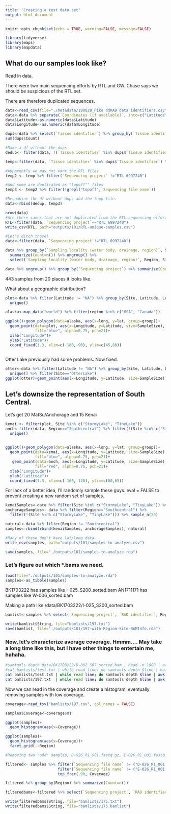```yaml
---
title: "Creating a test data set"
output: html_document
---
```


```r
knitr::opts_chunk$set(echo = TRUE, warning=FALSE, message=FALSE)
```

```r
library(tidyverse)
library(maps)
library(mapdata)
```

## What do our samples look like?
Read in data.

There were two main sequencing efforts by RTL and GW. Chase says we should be suspicious of the RTL set.

There are therefore duplicated sequences.

```r
data<-read_csv(file="./metadata/190828_Pike ddRAD data identifiers.csv")
data<-data %>% separate(`Coordinates (if available)`, into=c("Latitude", "Longitude"), sep =",")
data$Latitude<-as.numeric(data$Latitude)
data$Longitude<-as.numeric(data$Longitude)

dups<-data %>% select(`Tissue identifier`) %>% group_by(`Tissue identifier`) %>% summarize(Count=n()) %>% filter (Count > 1)
sum(dups$Count)

#Make a df without the dups
dedup<- filter(data, !(`Tissue identifier` %in% dups$`Tissue identifier`))

temp<-filter(data, `Tissue identifier` %in% dups$`Tissue identifier`) %>% arrange(`DNA identifier`)

#Apparently we may not want the RTL files
temp2 <- temp %>% filter(`Sequencing project` !="RTL 6997240")

#And some are duplicated as "topoff"" files
temp3 <- temp2 %>% filter(!grepl("topoff",`Sequencing file name`))

#Recombine the df without dups and the temp file.
data<-rbind(dedup, temp3)

```



```r
nrow(data)
#Are there sames that are not duplicated from the RTL sequencing effort?
RTL<-filter(data, `Sequencing project`=="RTL 6997240")
write_csv(RTL, path="outputs/101/RTL-unique-samples.csv")

#Let's ditch those!
data<-filter(data, `Sequencing project`!="RTL 6997240")

data %>% group_by(`Sampling locality (water body, drainage, region)`, Site, Region) %>% 
  summarize(Count=n()) %>% ungroup() %>%
  select(`Sampling locality (water body, drainage, region)`, Region, Site, Count)

data %>% ungroup() %>% group_by(`Sequencing project`) %>% summarize(Count=n())


```

443 samples from 20 places it looks like.

What about a geographic distribution?

```r
plot<-data %>% filter(Latitude != "NA") %>% group_by(Site, Latitude, Longitude) %>% summarize(SampleSize=n()) %>% select(Site, Latitude, Longitude, SampleSize) %>%
  unique()

alaska<-map_data("world") %>% filter(region %in% c("USA", "Canada"))

ggplot()+geom_polygon(data=alaska, aes(x=long, y=lat, group=group))+
  geom_point(data=plot, aes(x=Longitude, y=Latitude, size=SampleSize),
             fill="blue", alpha=0.75, pch=21)+
  xlab("Longitude")+
  ylab("Latitude")+
  coord_fixed(1.3, xlim=c(-180,-90), ylim=c(45,80))
 
```

Otter Lake previously had some problems. Now fixed.

```r
otter<-data %>% filter(Latitude != "NA") %>% group_by(Site, Latitude, Longitude) %>% summarize(SampleSize=n()) %>% select(Site, Latitude, Longitude, SampleSize) %>%
  unique() %>% filter(Site=="OtterLake")
ggplot(otter)+geom_point(aes(x=Longitude, y=Latitude, size=SampleSize))
```

## Let's downsize the representation of South Central.

Let's get 20 MatSu/Anchorage and 15 Kenai

```r
kenai <- filter(plot, Site %in% c("StormyLake", "TinyLake"))
anch<-filter(data, Region=="Southcentral") %>% filter(!(Site %in% c("StormyLake", "TinyLake"))) %>% filter(Latitude != "NA") %>% group_by(Site, Latitude, Longitude) %>% summarize(SampleSize=n()) %>% select(Site, Latitude, Longitude, SampleSize) %>%
  unique()
  

ggplot()+geom_polygon(data=alaska, aes(x=long, y=lat, group=group))+
  geom_point(data=kenai, aes(x=Longitude, y=Latitude, size=SampleSize),
             fill="blue", alpha=0.75, pch=21)+
   geom_point(data=anch, aes(x=Longitude, y=Latitude, size=SampleSize),
             fill="red", alpha=0.75, pch=21)+
  xlab("Longitude")+
  ylab("Latitude")+
  coord_fixed(1.3, xlim=c(-160,-140), ylim=c(60,65))
```

For lack of a better idea, I'll randomly sample these guys. 
eval = FALSE to prevent creating a new random set of samples.
```r
kenaiSamples<-data %>% filter(Site %in% c("StormyLake", "TinyLake")) %>% sample_n(15) 
anchorageSamples<- data %>% filter(Region=="Southcentral") %>% 
  filter(!(Site %in% c("StormyLake", "TinyLake"))) %>% sample_n(20) 

natural<-data %>% filter(Region != "Southcentral")
samples<-rbind(rbind(kenaiSamples, anchorageSamples), natural)

#Many of these don't have lat/long data.
write_csv(samples, path="outputs/101/samples-to-analyze.csv")
```

```r
save(samples, file="./outputs/101/samples-to-analyze.rda")
```

### Let's figure out which *.bams we need.
```r
load(file="./outputs/101/samples-to-analyze.rda")
samples<-as_tibble(samples)
```


BK1703222 has samples like I-025_S200_sorted.bam
AN1711171 has samples like W-006_sorted.bam

Making a path like
/data/BK1703222/I-025_S200_sorted.bam
```r
bamlist<-samples %>% select(`Sequencing project`, `RAD identifier`, Region, Site) %>% separate(`Sequencing project`, c("GW", "Project")) %>% mutate(String=paste("data/",Project,"/",`RAD identifier`,"_sorted.bam", sep=""))

write(bamlist$String, file="bamlists/197.txt")
save(bamlist, file="./outputs/101/197-with-Region-Site-BAMInfo.rda")
```


### Now, let's characterize average coverage. Hmmm.... May take a long time like this, but I have other things to entertain me, hahaha.

```sh
#samtools depth data/BK1703222/D-002_S67_sorted.bam | head -n 1000 | awk '{sum+=$3} END { print sum/NR}'
#cat bamlists/test.txt | while read line; do samtools depth $line | head -n 1000 | awk '{sum+=$3} END { print sum/NR}' >> bamlists/test.cov; done;
cat bamlists/test.txt | while read line; do samtools depth $line | awk '{sum+=$3} END { print sum/NR}' >> bamlists/test.cov; done;
cat bamlists/197.txt  | while read line; do samtools depth $line | awk '{sum+=$3} END { print sum/NR}' >> bamlists/197.cov; done;
```

Now we can read in the coverage and create a histogram, eventually removing samples with low coverage.

```r
coverage<-read_tsv("bamlists/197.cov", col_names = FALSE)

samples$Coverage<-coverage$X1

ggplot(samples)+
  geom_histogram(aes(x=Coverage))

ggplot(samples)+
  geom_histogram(aes(x=Coverage))+
  facet_grid(.~Region)
```

```r

#Removing two "odd" samples, D-026_R1_001.fastq.gz, E-026_R1_001.fastq.gz

filtered<- samples %>% filter(`Sequencing file name` != ("D-026_R1_001.fastq.gz")) %>%
                       filter(`Sequencing file name` != ("E-026_R1_001.fastq.gz")) %>%
                       top_frac(.90, Coverage)

filtered %>% group_by(Region) %>% summarize(Count=n())

filteredbams<-filtered %>% select(`Sequencing project`, `RAD identifier`, Region, Site) %>% separate(`Sequencing project`, c("GW", "Project")) %>% mutate(String=paste("data/",Project,"/",`RAD identifier`,"_sorted.bam", sep=""))

write(filteredbams$String, file="bamlists/175.txt")
write(filteredbams$String, file="bamlists/175.bamlist")
```